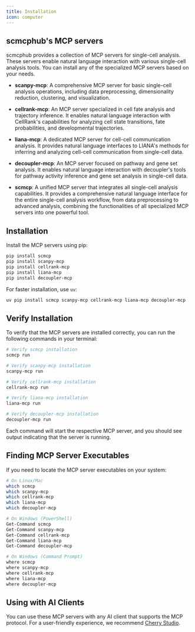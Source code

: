 ```yaml
---
title: Installation
icon: computer
---
```


## scmcphub's MCP servers

scmcphub provides a collection of MCP servers for single-cell analysis. These servers enable natural language interaction with various single-cell analysis tools. You can install any of the specialized MCP servers based on your needs.

- **scanpy-mcp**: A comprehensive MCP server for basic single-cell analysis operations, including data preprocessing, dimensionality reduction, clustering, and visualization.  

- **cellrank-mcp**: An MCP server specialized in cell fate analysis and trajectory inference. It enables natural language interaction with CellRank's capabilities for analyzing cell state transitions, fate probabilities, and developmental trajectories.

- **liana-mcp**: A dedicated MCP server for cell-cell communication analysis. It provides natural language interfaces to LIANA's methods for inferring and analyzing cell-cell communication  from single-cell data.

- **decoupler-mcp**: An MCP server focused on pathway and gene set analysis. It enables natural language interaction with decoupler's tools for pathway activity inference and gene set analysis in single-cell data.

- **scmcp**: A unified MCP server that integrates all single-cell analysis capabilities. It provides a comprehensive natural language interface for the entire single-cell analysis workflow, from data preprocessing to advanced analysis, combining the functionalities of all specialized MCP servers into one powerful tool.

## Installation

Install the MCP servers using pip:

```bash
pip install scmcp
pip install scanpy-mcp
pip install cellrank-mcp
pip install liana-mcp
pip install decoupler-mcp
```

For faster installation, use `uv`:

```bash
uv pip install scmcp scanpy-mcp cellrank-mcp liana-mcp decoupler-mcp
```

## Verify Installation

To verify that the MCP servers are installed correctly, you can run the following commands in your terminal:

```bash
# Verify scmcp installation
scmcp run

# Verify scanpy-mcp installation
scanpy-mcp run

# Verify cellrank-mcp installation
cellrank-mcp run

# Verify liana-mcp installation
liana-mcp run

# Verify decoupler-mcp installation
decoupler-mcp run
```

Each command will start the respective MCP server, and you should see output indicating that the server is running.  

## Finding MCP Server Executables

If you need to locate the MCP server executables on your system:

```bash
# On Linux/Mac
which scmcp
which scanpy-mcp
which cellrank-mcp
which liana-mcp
which decoupler-mcp

# On Windows (PowerShell)
Get-Command scmcp
Get-Command scanpy-mcp
Get-Command cellrank-mcp
Get-Command liana-mcp
Get-Command decoupler-mcp

# On Windows (Command Prompt)
where scmcp
where scanpy-mcp
where cellrank-mcp
where liana-mcp
where decoupler-mcp
```

## Using with AI Clients

<icon name="message-circle" />

You can use these MCP servers with any AI client that supports the MCP protocol. For a user-friendly experience, we recommend [Cherry Studio](https://www.cherry-ai.com/).  